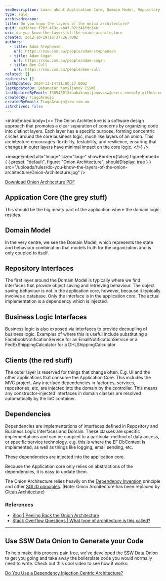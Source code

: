 ```yaml
---
seoDescription: Learn about Application Core, Domain Model, Repository Interfaces, Business Logic Interfaces, Clients, and Dependencies to build a robust software application.
type: rule
archivedreason:
title: Do you know the layers of the onion architecture?
guid: aa31cbec-f7bf-463c-ab4f-02c346fdc14b
uri: do-you-know-the-layers-of-the-onion-architecture
created: 2012-10-19T19:27:26.000Z
authors:
  - title: Adam Stephensen
    url: https://ssw.com.au/people/adam-stephensen
  - title: Adam Cogan
    url: https://ssw.com.au/people/adam-cogan
  - title: Ben Cull
    url: https://ssw.com.au/people/ben-cull
related: []
redirects: []
lastUpdated: 2024-11-14T21:06:17.000Z
lastUpdatedBy: Babanazar Kamyljanov [SSW]
lastUpdatedByEmail: 138548013+babakamyljanovssw@users.noreply.github.com
createdBy: TiagoAraujo
createdByEmail: TiagoAraujo@ssw.com.au
isArchived: false
---
```


<introEmbed
  body={<>
The Onion Architecture is a software design approach that promotes a clear separation of concerns by organizing code into distinct layers. Each layer has a specific purpose, forming concentric circles around the core business logic, much like layers of an onion. This architecture encourages flexibility, testability, and resilience, ensuring that changes in outer layers have minimal impact on the core logic.
  </>}
/>

<imageEmbed
  alt="Image"
  size="large"
  showBorder={false}
  figureEmbed={ {
    preset: "default",
    figure: "Onion Architecture",
    shouldDisplay: true
  } }
  src="/uploads/rules/do-you-know-the-layers-of-the-onion-architecture/Onion-Architecture.jpg"
/>

[Download Onion Architecture PDF](Onion-Architecture.pdf)

## Application Core (the grey stuff)

This should be the big meaty part of the application where the domain logic resides.

## Domain Model

In the very centre, we see the Domain Model, which represents the state and behaviour combination that models truth for the organization and is only coupled to itself.

## Repository Interfaces

The first layer around the Domain Model is typically where we find interfaces that provide object saving and retrieving behaviour.
The object saving behaviour is not in the application core, however, because it typically involves a database. Only the interface is in the application core. The actual implementation is a dependency which is injected.

## Business Logic Interfaces

Business logic is also exposed via interfaces to provide decoupling of business logic.
Examples of where this is useful include substituting a FacebookNotificationService for an EmailNotificationService or a FedExShippingCalculator for a DHLShippingCalculator

## Clients (the red stuff)

The outer layer is reserved for things that change often. E.g. UI and the other applications that consume the Application Core.
This includes the MVC project.
Any interface dependencies in factories, services, repositories, etc, are injected into the domain by the controller.
This means any constructor-injected interfaces in domain classes are resolved automatically by the IoC container.

## Dependencies

Dependencies are implementations of interfaces defined in Repository and Business Logic Interfaces and Domain.
These classes are specific implementations and can be coupled to a particular method of data access, or specific service technology.
e.g. this is where the EF DbContext is implemented, as well as things like logging, email sending, etc.

These dependencies are injected into the application core.

Because the Application core only relies on abstractions of the dependencies, it is easy to update them.

The Onion Architecture relies heavily on the [Dependency Inversion](http://en.wikipedia.org/wiki/Dependency_inversion_principle) principle and other [SOLID principles](/do-you-know-the-common-design-principles-part-1).
(Note: Onion Architecture has been replaced by [Clean Architecture](/rules-to-better-clean-architecture))

### References

* [Blog | Peeling Back the Onion Architecture](http://blog.tonysneed.com/2011/10/08/peeling-back-the-onion-architecture/)
* [Stack Overflow Questions | What type of architecture is this called?](http://stackoverflow.com/questions/9732747/what-type-of-architecture-is-this-called/9933371)

---

## Use SSW Data Onion to Generate your Code

To help make this process pain free, we've developed the [SSW Data Onion](http://www.sswdataonion.com/) to get you going and take away the boilerplate code you would normally need to write. Check out this cool video to see how it works:

<youtubeEmbed url="https://www.youtube.com/embed/FcuFya8vud8?rel=0&controls=0&showinfo=0" description="Further Reading:" /> [Do You Use a Dependency Injection Centric Architecture?](/do-you-use-a-dependency-injection-centric-architecture)
